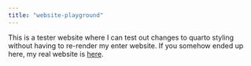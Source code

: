 ```yaml
---
title: "website-playground"
---
```


This is a tester website where I can test out changes to quarto styling without having to re-render my enter website. If you somehow ended up here, my real website is [here](https://lsinks.github.io/).
